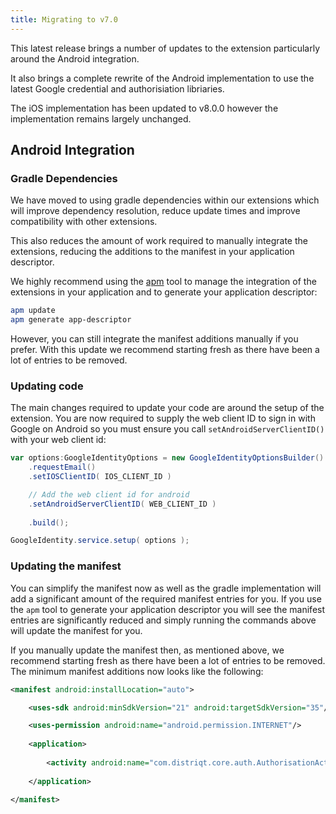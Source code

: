 ```yaml
---
title: Migrating to v7.0
---
```




This latest release brings a number of updates to the extension particularly around the Android integration. 

It also brings a complete rewrite of the Android implementation to use the latest Google credential and authorisiation libriaries. 

The iOS implementation has been updated to v8.0.0 however the implementation remains largely unchanged. 




## Android Integration 

### Gradle Dependencies

We have moved to using gradle dependencies within our extensions which will improve dependency resolution, reduce update times and improve compatibility with other extensions.

This also reduces the amount of work required to manually integrate the extensions, reducing the additions to the manifest in your application descriptor.

We highly recommend using the [apm](https://airnativeextensions.com/docs/using-apm) tool to manage the integration of the extensions in your application and to generate your application descriptor:

```bash
apm update
apm generate app-descriptor
```

However, you can still integrate the manifest additions manually if you prefer. With this update we recommend starting fresh as there have been a lot of entries to be removed.



### Updating code 

The main changes required to update your code are around the setup of the extension. 
You are now required to supply the web client ID to sign in with Google on Android so you must ensure you call `setAndroidServerClientID()` with your web client id:

```actionscript
var options:GoogleIdentityOptions = new GoogleIdentityOptionsBuilder()
	.requestEmail()
	.setIOSClientID( IOS_CLIENT_ID )

    // Add the web client id for android
	.setAndroidServerClientID( WEB_CLIENT_ID )
	
    .build();

GoogleIdentity.service.setup( options );
```


### Updating the manifest 

You can simplify the manifest now as well as the gradle implementation will add a significant amount of the required manifest entries for you. 
If you use the `apm` tool to generate your application descriptor you will see the manifest entries are significantly reduced and simply running the commands above will update the manifest for you.

If you manually update the manifest then, as mentioned above, we recommend starting fresh as there have been a lot of entries to be removed.
The minimum manifest additions now looks like the following:

```xml
<manifest android:installLocation="auto">

	<uses-sdk android:minSdkVersion="21" android:targetSdkVersion="35"/>

	<uses-permission android:name="android.permission.INTERNET"/>
	
	<application>
			
		<activity android:name="com.distriqt.core.auth.AuthorisationActivity" android:exported="false" android:theme="@android:style/Theme.Translucent.NoTitleBar"/>
	
	</application>

</manifest>
```

